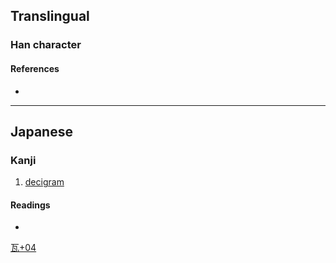 {{character info}}
==Translingual==

===Han character===
{{Han char|rn=98|rad=瓦|as=04|sn=9|four=|canj=MNCSH|ids=⿺瓦分}}

====References====
* {{Han ref|kx=0748.201|dkj=21465|dj=1157.080|hdz=21422.161|uh=74F0|ud=29936}}

----

==Japanese==

===Kanji===
{{ja-kanji|grade=|rs=瓦04}}

# [[decigram]]

====Readings====
* {{ja-readings|on=|kun=[[デシグラム]] (deshiguramu)}}

[[Category:Japanese-only CJKV Characters|瓦+04]]